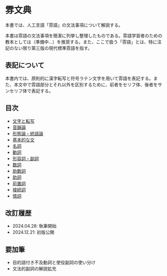 # 雰文典

本書では、人工言語「雰語」の文法事項について解説する。

本書は雰語の文法事項を簡潔に列挙し整理したものである。雰語学習者のための教本としては（準備中…）を推奨する。また、ここで扱う「雰語」とは、特に注記のない限り第三版の現代標準雰語を指す。

## 表記について

本書内では、原則的に漢字転写と符号ラテン文字を用いて雰語を表記する。また、本文中で雰語部分とそれ以外を区別するために、前者をセリフ体、後者をサンセリフ体で表記する。

## 目次

- [文字と転写](./grammar/01)
- [音韻論](./grammar/02)
- [形態論・統語論](./grammar/03)
- [基本的な文](./grammar/04)
- [名詞](./grammar/05)
- [動詞](./grammar/06)
- [形容詞・副詞](./grammar/07)
- [数詞](./grammar/08)
- [助数詞](./grammar/09)
- [助詞](./grammar/10)
- [前置詞](./grammar/11)
- [接続詞](./grammar/12)
- [情詞](./grammar/13)

## 改訂履歴

* 2024.04.28: 執筆開始
* 2024.12.21: 初版公開

## 要加筆

* 目的語付き不及動詞と使役副詞の使い分け
* 文法的副詞の解説拡充